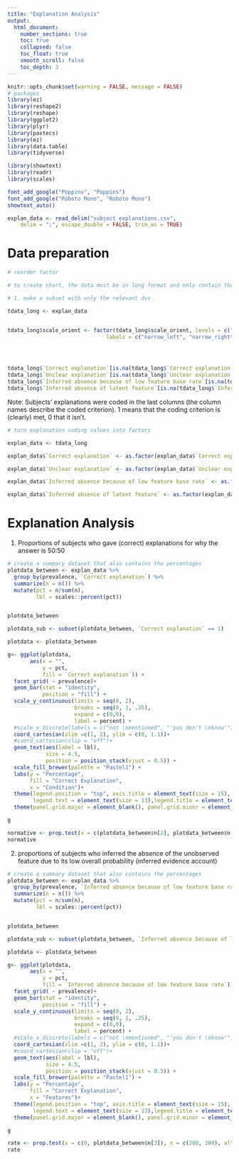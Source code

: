 ```yaml
---
title: "Explanation Analysis"
output:  
  html_document:
    number_sections: true
    toc: true  
    collapsed: false
    toc_float: true
    smooth_scroll: false
    toc_depth: 3
---
```


```r
knitr::opts_chunk$set(warning = FALSE, message = FALSE) 
# packages
library(ez)
library(reshape2)
library(reshape)
library(ggplot2)
library(plyr)
library(pastecs)
library(ez)
library(data.table)
library(tidyverse) 

library(showtext)
library(readr)
library(scales)

font_add_google("Poppins", "Poppins")
font_add_google("Roboto Mono", "Roboto Mono")
showtext_auto()
```


```r
explan_data <- read_delim("subject_explanations.csv", 
    delim = ";", escape_double = FALSE, trim_ws = TRUE)
```



# Data preparation

```r
# reorder factor 

# to create chart, the data must be in long format and only contain the relevant dependent variables

# 1. make a subset with only the relevant dvs

tdata_long <- explan_data


tdata_long$scale_orient <- factor(tdata_long$scale_orient, levels = c("narrow_left", "narrow_right"), 
                               labels = c("narrow_left", "narrow_right"))




tdata_long$`Correct explanation`[is.na(tdata_long$`Correct explanation`)] <- "0"
tdata_long$`Unclear explanation`[is.na(tdata_long$`Unclear explanation`)] <- "0"
tdata_long$`Inferred absence because of low feature base rate`[is.na(tdata_long$`Inferred absence because of low feature base rate`)] <- "0"
tdata_long$`Inferred absence of latent feature`[is.na(tdata_long$`Inferred absence of latent feature`)] <- "0"


```


Note: Subjects' explanations were coded in the last columns (the column names describe the coded criterion). 1 means that the coding criterion is (clearly) met, 0 that it isn't. 

```r
# turn explanation coding values into factors 

explan_data <- tdata_long

explan_data$`Correct explanation` <- as.factor(explan_data$`Correct explanation`)

explan_data$`Unclear explanation` <- as.factor(explan_data$`Unclear explanation`)

explan_data$`Inferred absence because of low feature base rate` <- as.factor(explan_data$`Inferred absence because of low feature base rate`)

explan_data$`Inferred absence of latent feature` <- as.factor(explan_data$`Inferred absence of latent feature`)

```


# Explanation Analysis

1. Proportions of subjects who gave (correct) explanations for why the answer is 50:50

```r
# create a summary dataset that also contains the percentages
plotdata_between <- explan_data %>%
  group_by(prevalence, `Correct explanation`) %>%
  summarize(n = n()) %>% 
  mutate(pct = n/sum(n),
         lbl = scales::percent(pct))


plotdata_between

plotdata_sub <- subset(plotdata_between, `Correct explanation` == 1)
```



```r
plotdata <- plotdata_between

g<- ggplot(plotdata, 
       aes(x = "",
           y = pct,
           fill = `Correct explanation`)) +
  facet_grid( ~ prevalence)+
  geom_bar(stat = "identity",
           position = "fill") +
  scale_y_continuous(limits = seq(0, 2),
                     breaks = seq(0, 1, .25),
                     expand = c(0,0),
                     label = percent) +
  #scale_x_discrete(labels = c("not \nmentioned", "'you don't \nknow'"))+
  coord_cartesian(xlim =c(1, 2), ylim = c(0, 1.1))+
  #coord_cartesian(clip = "off")+
  geom_text(aes(label = lbl), 
            size = 4.5,
            position = position_stack(vjust = 0.5)) +
  scale_fill_brewer(palette = "Pastel1") +
  labs(y = "Percentage", 
       fill = "Correct Explanation",
       x = "Condition")+
  theme(legend.position = "top", axis.title = element_text(size = 15), axis.text = element_text(size = 13, color = "black"),
        legend.text = element_text(size = 13),legend.title = element_text(size = 13))+
  theme(panel.grid.major = element_blank(), panel.grid.minor = element_blank())

g
```

```r
normative <- prop.test(x = c(plotdata_between$n[2], plotdata_between$n[4]), n = c(280, 280), alternative = "two.sided", correct = F)
normative
```

2. proportions of subjects who inferred the absence of the unobserved feature due to its low overall probability (inferred evidence account)

```r
# create a summary dataset that also contains the percentages
plotdata_between <- explan_data %>%
  group_by(prevalence, `Inferred absence because of low feature base rate`) %>%
  summarize(n = n()) %>% 
  mutate(pct = n/sum(n),
         lbl = scales::percent(pct))


plotdata_between

plotdata_sub <- subset(plotdata_between, `Inferred absence because of low feature base rate` == 1)
```


```r
plotdata <- plotdata_between

g<- ggplot(plotdata, 
       aes(x = "",
           y = pct,
           fill = `Inferred absence because of low feature base rate`)) +
  facet_grid( ~ prevalence)+
  geom_bar(stat = "identity",
           position = "fill") +
  scale_y_continuous(limits = seq(0, 2),
                     breaks = seq(0, 1, .25),
                     expand = c(0,0),
                     label = percent) +
  #scale_x_discrete(labels = c("not \nmentioned", "'you don't \nknow'"))+
  coord_cartesian(xlim =c(1, 2), ylim = c(0, 1.1))+
  #coord_cartesian(clip = "off")+
  geom_text(aes(label = lbl), 
            size = 4.5,
            position = position_stack(vjust = 0.5)) +
  scale_fill_brewer(palette = "Pastel1") +
  labs(y = "Percentage", 
       fill = "Correct Explanation",
       x = "Features")+
  theme(legend.position = "top", axis.title = element_text(size = 15), axis.text = element_text(size = 13, color = "black"),
        legend.text = element_text(size = 13),legend.title = element_text(size = 13))+
  theme(panel.grid.major = element_blank(), panel.grid.minor = element_blank())

g
```

```r
rate <- prop.test(x = c(0, plotdata_between$n[3]), n = c(280, 280), alternative = "less", correct = F)
rate
```

